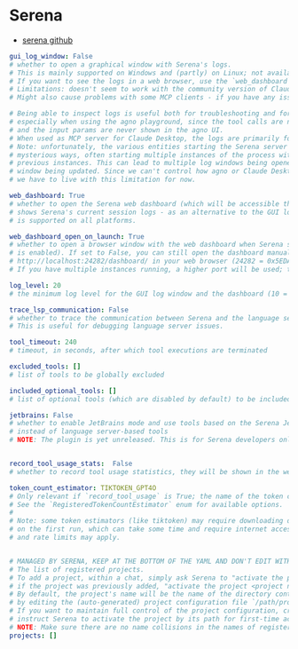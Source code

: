 # Serena

- [serena github](https://github.com/oraios/serena)

```yml filename="~/.serena/serena_config.yml"
gui_log_window: False
# whether to open a graphical window with Serena's logs.
# This is mainly supported on Windows and (partly) on Linux; not available on macOS.
# If you want to see the logs in a web browser, use the `web_dashboard` option instead.
# Limitations: doesn't seem to work with the community version of Claude Desktop for Linux
# Might also cause problems with some MCP clients - if you have any issues, try disabling this

# Being able to inspect logs is useful both for troubleshooting and for monitoring the tool calls,
# especially when using the agno playground, since the tool calls are not always shown,
# and the input params are never shown in the agno UI.
# When used as MCP server for Claude Desktop, the logs are primarily for troubleshooting.
# Note: unfortunately, the various entities starting the Serena server or agent do so in
# mysterious ways, often starting multiple instances of the process without shutting down
# previous instances. This can lead to multiple log windows being opened, and only the last
# window being updated. Since we can't control how agno or Claude Desktop start Serena,
# we have to live with this limitation for now.

web_dashboard: True
# whether to open the Serena web dashboard (which will be accessible through your web browser) that
# shows Serena's current session logs - as an alternative to the GUI log window which
# is supported on all platforms.

web_dashboard_open_on_launch: True
# whether to open a browser window with the web dashboard when Serena starts (provided that web_dashboard
# is enabled). If set to False, you can still open the dashboard manually by navigating to
# http://localhost:24282/dashboard/ in your web browser (24282 = 0x5EDA, SErena DAshboard).
# If you have multiple instances running, a higher port will be used; try port 24283, 24284, etc.

log_level: 20
# the minimum log level for the GUI log window and the dashboard (10 = debug, 20 = info, 30 = warning, 40 = error)

trace_lsp_communication: False
# whether to trace the communication between Serena and the language servers.
# This is useful for debugging language server issues.

tool_timeout: 240
# timeout, in seconds, after which tool executions are terminated

excluded_tools: []
# list of tools to be globally excluded

included_optional_tools: []
# list of optional tools (which are disabled by default) to be included

jetbrains: False
# whether to enable JetBrains mode and use tools based on the Serena JetBrains IDE plugin
# instead of language server-based tools
# NOTE: The plugin is yet unreleased. This is for Serena developers only.


record_tool_usage_stats:  False
# whether to record tool usage statistics, they will be shown in the web dashboard if recording is active.

token_count_estimator: TIKTOKEN_GPT4O
# Only relevant if `record_tool_usage` is True; the name of the token count estimator to use for tool usage statistics.
# See the `RegisteredTokenCountEstimator` enum for available options.
#
# Note: some token estimators (like tiktoken) may require downloading data files
# on the first run, which can take some time and require internet access. Others, like the Anthropic ones, may require an API key
# and rate limits may apply.


# MANAGED BY SERENA, KEEP AT THE BOTTOM OF THE YAML AND DON'T EDIT WITHOUT NEED
# The list of registered projects.
# To add a project, within a chat, simply ask Serena to "activate the project /path/to/project" or,
# if the project was previously added, "activate the project <project name>".
# By default, the project's name will be the name of the directory containing the project, but you may change it
# by editing the (auto-generated) project configuration file `/path/project/project/.serena/project.yml` file.
# If you want to maintain full control of the project configuration, create the project.yml file manually and then
# instruct Serena to activate the project by its path for first-time activation.
# NOTE: Make sure there are no name collisions in the names of registered projects.
projects: []
```
